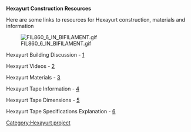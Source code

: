 '''Hexayurt Construction Resources'''

Here are some links to resources for Hexayurt construction, materials and information 

[[File:FIL860_6_IN_BIFILAMENT.gif‎]]

Hexayurt Building Discussion  -  [http://hexayurttape.com/hexayurt-building-discussion/]

Hexayurt Videos  -  [http://hexayurttape.com/hexayurt-videos/]

Hexayurt Materials  -  [http://hexayurttape.com/hexayurt-materials/]

Hexayurt Tape Information  -  [http://hexayurttape.com/hexayurt-tape-information/]

Hexayurt Tape Dimensions  -  [http://hexayurttape.com/hexayurt-tape-dimensions/]

Hexayurt Tape Specifications Explanation  -  [http://hexayurttape.com/hexayurt-tape-specifications/]

[[Category:Hexayurt project]]